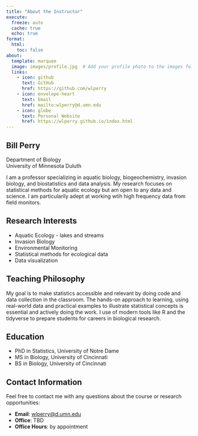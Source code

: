 ```yaml
---
title: "About the Instructor"
execute:
  freeze: auto
  cache: true
  echo: true
format: 
  html:
    toc: false
about:
  template: marquee
  image: images/profile.jpg  # Add your profile photo to the images folder
  links:
    - icon: github
      text: GitHub
      href: https://github.com/wlperry
    - icon: envelope-heart
      text: Email
      href: mailto:wlperry@d.umn.edu
    - icon: globe
      text: Personal Website
      href: https://wlperry.github.io/index.html
---
```


## Bill Perry

Department of Biology\
University of Minnesota Duluth

I am a professor specializing in aquatic biology, biogeochemistry, invasion biology, and biostatistics and data analysis. My research focuses on statistical methods for aquatic ecology but am open to any data and science. I am particularily adept at working wtih high frequency data from field monitors.

## Research Interests

-   Aquatic Ecology - lakes and streams
-   Invasion Biology
-   Environmental Monitoring
-   Statistical methods for ecological data
-   Data visualization

## Teaching Philosophy

My goal is to make statistics accessible and relevant by doing code and data collection in the classroom. The hands-on approach to learning, using real-world data and practical examples to illustrate statistical concepts is essential and actively doing the work. I use of modern tools like R and the tidyverse to prepare students for careers in biological research.

## Education

-   PhD in Statistics, University of Notre Dame
-   MS in Biology, University of Cincinnati
-   BS in Biology, University of Cincinnati

## Contact Information

Feel free to contact me with any questions about the course or research opportunities:

-   **Email**: [wlperry\@d.umn.edu](mailto:wlperry@d.umn.edu)
-   **Office**: TBD
-   **Office Hours**: by appointment
